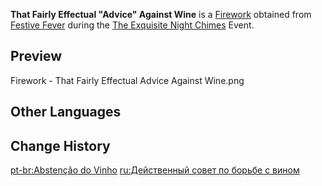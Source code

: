 {{Item Infobox
|id           = 223016
|image        = Item That Fairly Effectual Advice Against Wine.png
|type         = Fireworks
|quality      = 3
|effect       = Color: Standard Model<br />Size: ×1.0<br />Height: 14<br />Rotation: 0&deg;
|description  = A firework commissioned by a merchant who often traveled between Liyue and Mondstadt. This firework is said to be a token of gratitude for a [[Diona|certain bartender]], for it was after being deeply struck by her words that the merchant stopped their excessive drinking and made a great fortune.
|source1      = [[The Exquisite Night Chimes#Festive Fever|Festive Fever]] during the [[The Exquisite Night Chimes]]
}}
'''That Fairly Effectual &#34;Advice&#34; Against Wine''' is a [[Firework]] obtained from [[The Exquisite Night Chimes#Festive Fever|Festive Fever]] during the [[The Exquisite Night Chimes]] Event.

==Preview==
<gallery>
Firework - That Fairly Effectual Advice Against Wine.png
</gallery>

==Other Languages==
{{Other Languages
|en      = That Fairly Effectual "Advice" Against Wine
|zhs     = 辞拒杜康吼彩霞
|zhs_rm  = Cí Jù Dùkāng Hǒu Cǎixiá
|zht     = 辭拒杜康吼彩霞
|zht_rm  = Cí Jù Dùkāng Hǒu Cǎixiá
|zh_tl   = Refuse the wine, Roar to the Rosy Cloud
|zh_note = {{lang|zh=吼彩霞|zh_tl=Roar to the Rosy Cloud|mini=1}} refers to a cat who has white body but black and yellow spots on the forehead and back.
|ja      = 美酒固辞吼彩霞
|ja_rm   = Bishu Koji Kousaika{{Assumed}}
|ja_tl   = 
|ko      = 술은 안 돼
|ko_tl   = No Alcohol
|es      = Abstemio itinerante
|es_tl   = Itinerant Teetotaler
|fr      = Conseil efficace contre le vin
|fr_tl   = Effectual Advice Against Wine
|ru      = Действенный совет по борьбе с вином
|ru_tl   = 
|th      = แมวสามสีผู้ต่อต้านสุราเมรัย
|th_rm   = 
|th_tl   = 
|vi      = Âm Vang Cai Rượu Ửng Nắng Chiều
|vi_tl   = 
|de      = Wirksamer Ratschlag gegen den Wein
|de_tl   = 
|id      = That Fairly Effectual "Advice" Against Wine
|pt      = Abstenção do vinho
|pt_tl   = 
|tr      = Şaraba Karşı Oldukça Etkili Bir "Tavsiye"
|tr_tl   = 
|it      = Omaggio alla sobrietà
|it_tl   = 
}}

==Change History==
{{Change History|3.4}}

[[pt-br:Abstenção do Vinho]]
[[ru:Действенный совет по борьбе с вином]]